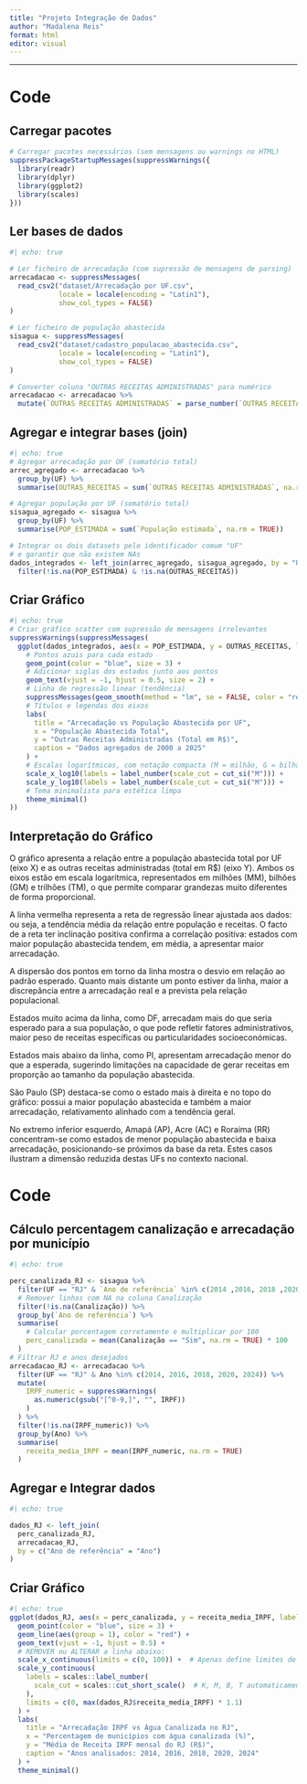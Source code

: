 ```yaml
---
title: "Projeto Integração de Dados"
author: "Madalena Reis"
format: html
editor: visual
---
```


------------------------------------------------------------------------

# Code

## Carregar pacotes

```r
# Carregar pacotes necessários (sem mensagens ou warnings no HTML)
suppressPackageStartupMessages(suppressWarnings({
  library(readr)
  library(dplyr)
  library(ggplot2)
  library(scales)
}))

```

## Ler bases de dados

```r
#| echo: true

# Ler ficheiro de arrecadação (com supressão de mensagens de parsing)
arrecadacao <- suppressMessages(
  read_csv2("dataset/Arrecadação por UF.csv",
            locale = locale(encoding = "Latin1"), 
            show_col_types = FALSE)
)

# Ler ficheiro de população abastecida
sisagua <- suppressMessages(
  read_csv2("dataset/cadastro_populacao_abastecida.csv",
            locale = locale(encoding = "Latin1"),
            show_col_types = FALSE)
)

# Converter coluna "OUTRAS RECEITAS ADMINISTRADAS" para numérico
arrecadacao <- arrecadacao %>%
  mutate(`OUTRAS RECEITAS ADMINISTRADAS` = parse_number(`OUTRAS RECEITAS ADMINISTRADAS`))
```

## Agregar e integrar bases (join)

```r
#| echo: true
# Agregar arrecadação por UF (somatório total)
arrec_agregado <- arrecadacao %>%
  group_by(UF) %>%
  summarise(OUTRAS_RECEITAS = sum(`OUTRAS RECEITAS ADMINISTRADAS`, na.rm = TRUE))

# Agregar população por UF (somatório total)
sisagua_agregado <- sisagua %>%
  group_by(UF) %>%
  summarise(POP_ESTIMADA = sum(`População estimada`, na.rm = TRUE))

# Integrar os dois datasets pelo identificador comum "UF"
# e garantir que não existem NAs
dados_integrados <- left_join(arrec_agregado, sisagua_agregado, by = "UF") %>%
  filter(!is.na(POP_ESTIMADA) & !is.na(OUTRAS_RECEITAS))
```

## Criar Gráfico

```r
#| echo: true
# Criar gráfico scatter com supressão de mensagens irrelevantes
suppressWarnings(suppressMessages(
  ggplot(dados_integrados, aes(x = POP_ESTIMADA, y = OUTRAS_RECEITAS, label = UF)) +
    # Pontos azuis para cada estado
    geom_point(color = "blue", size = 3) +
    # Adicionar siglas dos estados junto aos pontos
    geom_text(vjust = -1, hjust = 0.5, size = 2) +
    # Linha de regressão linear (tendência)
    suppressMessages(geom_smooth(method = "lm", se = FALSE, color = "red")) +
    # Títulos e legendas dos eixos
    labs(
      title = "Arrecadação vs População Abastecida por UF",
      x = "População Abastecida Total",
      y = "Outras Receitas Administradas (Total em R$)",
      caption = "Dados agregados de 2000 a 2025"
    ) +
    # Escalas logarítmicas, com notação compacta (M = milhão, G = bilhão, T = trilhão)
    scale_x_log10(labels = label_number(scale_cut = cut_si("M"))) +
    scale_y_log10(labels = label_number(scale_cut = cut_si("M"))) +
    # Tema minimalista para estética limpa
    theme_minimal()
))

```



## Interpretação do Gráfico

O gráfico apresenta a relação entre a população abastecida total por UF (eixo X) e as outras receitas administradas (total em R\$) (eixo Y). Ambos os eixos estão em escala logarítmica, representados em milhões (MM), bilhões (GM) e trilhões (TM), o que permite comparar grandezas muito diferentes de forma proporcional.

A linha vermelha representa a reta de regressão linear ajustada aos dados: ou seja, a tendência média da relação entre população e receitas. O facto de a reta ter inclinação positiva confirma a correlação positiva: estados com maior população abastecida tendem, em média, a apresentar maior arrecadação.

A dispersão dos pontos em torno da linha mostra o desvio em relação ao padrão esperado. Quanto mais distante um ponto estiver da linha, maior a discrepância entre a arrecadação real e a prevista pela relação populacional.


Estados muito acima da linha, como DF, arrecadam mais do que seria esperado para a sua população, o que pode refletir fatores administrativos, maior peso de receitas específicas ou particularidades socioeconómicas.

Estados mais abaixo da linha, como PI, apresentam arrecadação menor do que a esperada, sugerindo limitações na capacidade de gerar receitas em proporção ao tamanho da população abastecida.

São Paulo (SP) destaca-se como o estado mais à direita e no topo do gráfico: possui a maior população abastecida e também a maior arrecadação, relativamento alinhado com a tendência geral.

No extremo inferior esquerdo, Amapá (AP), Acre (AC) e Roraima (RR) concentram-se como estados de menor população abastecida e baixa arrecadação, posicionando-se próximos da base da reta. Estes casos ilustram a dimensão reduzida destas UFs no contexto nacional.

# Code

## Cálculo percentagem canalização e arrecadação por município
```r
#| echo: true

perc_canalizada_RJ <- sisagua %>%
  filter(UF == "RJ" & `Ano de referência` %in% c(2014 ,2016, 2018 ,2020 ,2024)) %>%
  # Remover linhas com NA na coluna Canalização
  filter(!is.na(Canalização)) %>%
  group_by(`Ano de referência`) %>%
  summarise(
    # Calcular porcentagem corretamente e multiplicar por 100
    perc_canalizada = mean(Canalização == "Sim", na.rm = TRUE) * 100
  )
# Filtrar RJ e anos desejados
arrecadacao_RJ <- arrecadacao %>%
  filter(UF == "RJ" & Ano %in% c(2014, 2016, 2018, 2020, 2024)) %>%
  mutate(
    IRPF_numeric = suppressWarnings(
      as.numeric(gsub("[^0-9,]", "", IRPF))
    )
  ) %>%
  filter(!is.na(IRPF_numeric)) %>%
  group_by(Ano) %>%
  summarise(
    receita_media_IRPF = mean(IRPF_numeric, na.rm = TRUE)
  )

```

## Agregar e Integrar dados
```r
#| echo: true

dados_RJ <- left_join(
  perc_canalizada_RJ, 
  arrecadacao_RJ, 
  by = c("Ano de referência" = "Ano")
)

```

## Criar Gráfico
```r
#| echo: true
ggplot(dados_RJ, aes(x = perc_canalizada, y = receita_media_IRPF, label = `Ano de referência`)) +
  geom_point(color = "blue", size = 3) +
  geom_line(aes(group = 1), color = "red") +
  geom_text(vjust = -1, hjust = 0.5) +
  # REMOVER ou ALTERAR a linha abaixo:
  scale_x_continuous(limits = c(0, 100)) +  # Apenas define limites de 0 a 100%
  scale_y_continuous(
    labels = scales::label_number(
      scale_cut = scales::cut_short_scale()  # K, M, B, T automaticamente
    ),
    limits = c(0, max(dados_RJ$receita_media_IRPF) * 1.1)
  ) +
  labs(
    title = "Arrecadação IRPF vs Água Canalizada no RJ",
    x = "Percentagem de municípios com água canalizada (%)",
    y = "Média de Receita IRPF mensal do RJ (R$)",
    caption = "Anos analisados: 2014, 2016, 2018, 2020, 2024"
  ) +
  theme_minimal()

```